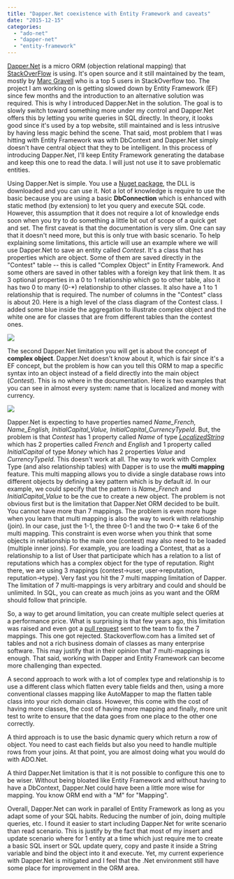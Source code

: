 ```yaml
---
title: "Dapper.Net coexistence with Entity Framework and caveats"
date: "2015-12-15"
categories: 
  - "ado-net"
  - "dapper-net"
  - "entity-framework"
---
```


[Dapper.Net](https://github.com/StackExchange/dapper-dot-net) is a micro ORM (objection relational mapping) that [StackOverFlow](http://stackoverflow.com) is using. It's open source and it still maintained by the team, mostly by [Marc Gravell](http://stackoverflow.com/users/23354/marc-gravell) who is a top 5 users in StackOverflow too. The project I am working on is getting slowed down by Entity Framework (EF) since few months and the introduction to an alternative solution was required. This is why I introduced Dapper.Net in the solution. The goal is to slowly switch toward something more under my control and Dapper.Net offers this by letting you write queries in SQL directly. In theory, it looks good since it's used by a top website, still maintained and is less intrusive by having less magic behind the scene. That said, most problem that I was hitting with Entity Framework was with DbContext and Dapper.Net simply doesn't have central object that they to be intelligent. In this process of introducing Dapper.Net, I'll keep Entity Framework generating the database and keep this one to read the data. I will just not use it to save problematic entities.

Using Dapper.Net is simple. You use a [Nuget package](https://www.nuget.org/packages/Dapper), the DLL is downloaded and you can use it. Not a lot of knowledge is require to use the basic because you are using a basic **DbConnection** which is enhanced with static method (by extension) to let you query and execute SQL code. However, this assumption that it does not require a lot of knowledge ends soon when you try to do something a little bit out of scope of a quick get and set. The first caveat is that the documentation is very slim. One can say that it doesn't need more, but this is only true with basic scenario. To help explaining some limitations, this article will use an example where we will use Dapper.Net to save an entity called _Contest_. It's a class that has properties which are object. Some of them are saved directly in the "Contest" table -- this is called "Complex Object" in Entity Framework. And some others are saved in other tables with a foreign key that link them. It as 3 optional properties in a 0 to 1 relationship which go to other table, also it has two 0 to many (0-*) relationship to other classes. It also have a 1 to 1 relationship that is required. The number of columns in the "Contest" class is about 20. Here is a high level of the class diagram of the Contest class. I added some blue inside the aggregation to illustrate complex object and the white one are for classes that are from different tables than the contest ones.

![](images/2015-11-23-09.08.57-1024x768.jpg)

The second Dapper.Net limitation you will get is about the concept of **complex object**. Dapper.Net doesn't know about it, which is fair since it's a EF concept, but the problem is how can you tell this ORM to map a specific syntax into an object instead of a field directly into the main object (_Contest_). This is no where in the documentation. Here is two examples that you can see in almost every system: name that is localized and money with currency.

![](images/ComplexObjectDapper.png)

Dapper.Net is expecting to have properties named _Name_French, Name_English, InitialCapital_Value, InitialCapital_CurrencyTypeId_. But, the problem is that _Contest_ has 1 property called _Name_ of type _[LocalizedString](./how-to-have-localized-string-with-mvc-and-entity-framework)_ which has 2 properties called _French_ and _English_ and 1 property called _InitialCapital_ of type _Money_ which has 2 properties _Value_ and _CurrencyTypeId_. This doesn't work at all. The way to work with Complex Type (and also relationship tables) with Dapper is to use the **multi mapping** feature. This multi mapping allows you to divide a single database rows into different objects by defining a key pattern which is by default _id_. In our example, we could specify that the pattern is _Name_French_ and _InitialCapital_Value_ to be the cue to create a new object. The problem is not obvious first but is the limitation that Dapper.Net ORM decided to be built. You cannot have more than 7 mappings. The problem is even more huge when you learn that multi mapping is also the way to work with relationship (join). In our case, just the 1-1, the three 0-1 and the two 0-* take 6 of the multi mapping. This constraint is even worse when you think that some objects in relationship to the main one (contest) may also need to be loaded (multiple inner joins). For example, you are loading a Contest, that as a relationship to a list of User that participate which has a relation to a list of reputations which has a complex object for the type of reputation. Right there, we are using 3 mappings (contest->user, user->reputation, reputation->type). Very fast you hit the 7 multi mapping limitation of Dapper. The limitation of 7 multi-mappings is very arbitrary and could and should be unlimited. In SQL, you can create as much joins as you want and the ORM should follow that principle.

So, a way to get around limitation, you can create multiple select queries at a performance price. What is surprising is that few years ago, this limitation was raised and even got a [pull request](https://github.com/StackExchange/dapper-dot-net/pull/44) sent to the team to fix the 7 mappings. This one got rejected. Stackoverflow.com has a limited set of tables and not a rich business domain of classes as many enterprise software. This may justify that in their opinion that 7 multi-mappings is enough. That said, working with Dapper and Entity Framework can become more challenging than expected.

A second approach to work with a lot of complex type and relationship is to use a different class which flatten every table fields and then, using a more conventional classes mapping like AutoMapper to map the flatten table class into your rich domain class. However, this come with the cost of having more classes, the cost of having more mapping and finally, more unit test to write to ensure that the data goes from one place to the other one correctly.

A third approach is to use the basic dynamic query which return a row of object. You need to cast each fields but also you need to handle multiple rows from your joins. At that point, you are almost doing what you would do with ADO.Net.

A third Dapper.Net limitation is that it is not possible to configure this one to be wiser. Without being bloated like Entity Framework and without having to have a DbContext, Dapper.Net could have been a little more wise for mapping. You know ORM end with a "M" for "Mapping".

Overall, Dapper.Net can work in parallel of Entity Framework as long as you adapt some of your SQL habits. Reducing the number of join, doing multiple queries, etc. I found it easier to start including Dapper.Net for write scenario than read scenario. This is justify by the fact that most of my insert and update scenario where for 1 entity at a time which just require me to create a basic SQL insert or SQL update query, copy and paste it inside a String variable and bind the object into it and execute. Yet, my current experience with Dapper.Net is mitigated and I feel that the .Net environment still have some place for improvement in the ORM area.
